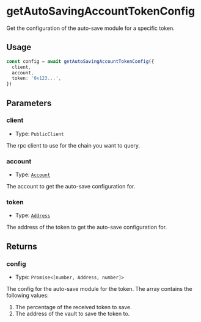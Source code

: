 # getAutoSavingAccountTokenConfig

Get the configuration of the auto-save module for a specific token.

## Usage

```typescript copy
const config = await getAutoSavingAccountTokenConfig({
  client,
  account,
  token: '0x123...',
})
```

## Parameters

### client

- Type: `PublicClient`

The rpc client to use for the chain you want to query.

### account

- Type: [`Account`](/module-sdk/glossary/types#account)

The account to get the auto-save configuration for.

### token

- Type: [`Address`](https://viem.sh/docs/glossary/types#address)

The address of the token to get the auto-save configuration for.

## Returns

### config

- Type: `Promise<[number, Address, number]>`

The config for the auto-save module for the token. The array contains the following values:

1. The percentage of the received token to save.
2. The address of the vault to save the token to.
